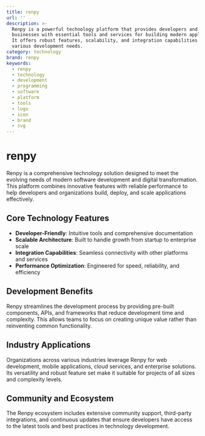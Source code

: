 ```yaml
---
title: renpy
url: ''
description: >-
  Renpy is a powerful technology platform that provides developers and
  businesses with essential tools and services for building modern applications.
  It offers robust features, scalability, and integration capabilities for
  various development needs.
category: technology
brand: renpy
keywords:
  - renpy
  - technology
  - development
  - programming
  - software
  - platform
  - tools
  - logo
  - icon
  - brand
  - svg
---
```


# renpy

Renpy is a comprehensive technology solution designed to meet the evolving needs of modern software development and digital transformation. This platform combines innovative features with reliable performance to help developers and organizations build, deploy, and scale applications effectively.

## Core Technology Features

- **Developer-Friendly**: Intuitive tools and comprehensive documentation
- **Scalable Architecture**: Built to handle growth from startup to enterprise scale
- **Integration Capabilities**: Seamless connectivity with other platforms and services
- **Performance Optimization**: Engineered for speed, reliability, and efficiency

## Development Benefits

Renpy streamlines the development process by providing pre-built components, APIs, and frameworks that reduce development time and complexity. This allows teams to focus on creating unique value rather than reinventing common functionality.

## Industry Applications

Organizations across various industries leverage Renpy for web development, mobile applications, cloud services, and enterprise solutions. Its versatility and robust feature set make it suitable for projects of all sizes and complexity levels.

## Community and Ecosystem

The Renpy ecosystem includes extensive community support, third-party integrations, and continuous updates that ensure developers have access to the latest tools and best practices in technology development.
